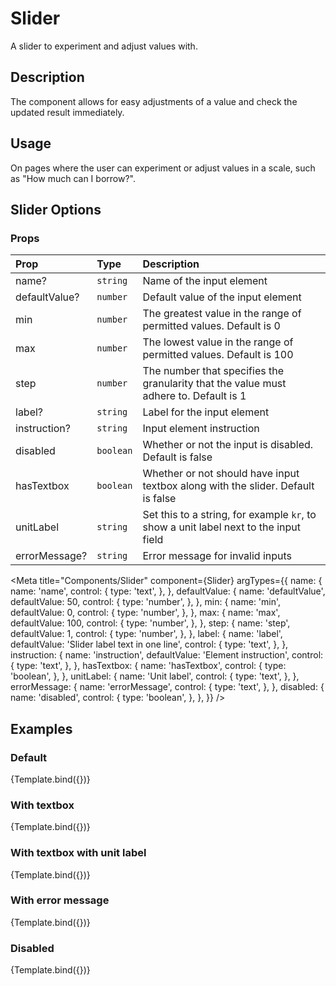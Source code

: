 

# Slider

A slider to experiment and adjust values with.

## Description

The component allows for easy adjustments of a value and check the updated result immediately.

## Usage

On pages where the user can experiment or adjust values in a scale, such as "How much can I borrow?".

## Slider Options

### Props

| Prop          | Type      | Description                                                                           |
| :------------ | :-------- | :------------------------------------------------------------------------------------ |
| name?         | `string`  | Name of the input element                                                             |
| defaultValue? | `number`  | Default value of the input element                                                    |
| min           | `number`  | The greatest value in the range of permitted values. Default is 0                     |
| max           | `number`  | The lowest value in the range of permitted values. Default is 100                     |
| step          | `number`  | The number that specifies the granularity that the value must adhere to. Default is 1 |
| label?        | `string`  | Label for the input element                                                           |
| instruction?  | `string`  | Input element instruction                                                             |
| disabled      | `boolean` | Whether or not the input is disabled. Default is false                                |
| hasTextbox    | `boolean` | Whether or not should have input textbox along with the slider. Default is false      |
| unitLabel     | `string`  | Set this to a string, for example `kr`, to show a unit label next to the input field  |
| errorMessage? | `string`  | Error message for invalid inputs                                                      |

<Meta
  title="Components/Slider"
  component={Slider}
  argTypes={{
    name: {
      name: 'name',
      control: {
        type: 'text',
      },
    },
    defaultValue: {
      name: 'defaultValue',
      defaultValue: 50,
      control: {
        type: 'number',
      },
    },
    min: {
      name: 'min',
      defaultValue: 0,
      control: {
        type: 'number',
      },
    },
    max: {
      name: 'max',
      defaultValue: 100,
      control: {
        type: 'number',
      },
    },
    step: {
      name: 'step',
      defaultValue: 1,
      control: {
        type: 'number',
      },
    },
    label: {
      name: 'label',
      defaultValue: 'Slider label text in one line',
      control: {
        type: 'text',
      },
    },
    instruction: {
      name: 'instruction',
      defaultValue: 'Element instruction',
      control: {
        type: 'text',
      },
    },
    hasTextbox: {
      name: 'hasTextbox',
      control: {
        type: 'boolean',
      },
    },
    unitLabel: {
      name: 'Unit label',
      control: {
        type: 'text',
      },
    },
    errorMessage: {
      name: 'errorMessage',
      control: {
        type: 'text',
      },
    },
    disabled: {
      name: 'disabled',
      control: {
        type: 'boolean',
      },
    },
  }}
/>

## Examples

### Default

<Canvas>
  <Story name="Default">{Template.bind({})}</Story>
</Canvas>

### With textbox

<Canvas>
  <Story
    name="Textbox"
    args={{
      hasTextbox: true,
    }}
  >
    {Template.bind({})}
  </Story>
</Canvas>

### With textbox with unit label

<Canvas>
  <Story
    name="UnitTextbox"
    args={{
      hasTextbox: true,
      unitLabel: 'kr',
    }}
  >
    {Template.bind({})}
  </Story>
</Canvas>

### With error message

<Canvas>
  <Story
    name="Error"
    args={{
      hasTextbox: true,
      errorMessage: 'Error text can be quite long',
    }}
  >
    {Template.bind({})}
  </Story>
</Canvas>

### Disabled

<Canvas>
  <Story
    name="Disabled"
    args={{
      hasTextbox: true,
      disabled: true,
    }}
  >
    {Template.bind({})}
  </Story>
</Canvas>
